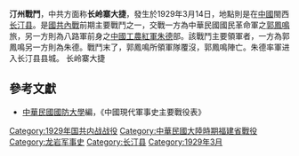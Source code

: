 {{Infobox Military Conflict|
campaign=|
image=|
caption=|
conflict=汀州戰鬥|
partof=[[第一次国共内战|第一次国共内战]]|
date= 1929年3月14日|
place=[[中國|中國]]閩西|
result=國軍郭鳳鳴旅長陣亡，朱德軍进入入长汀县|
combatant1=[[File:Flag_of_the_Republic_of_China_Army.svg|25px]]中華民國國民革命軍郭鳳鳴旅|
combatant2=[[File:中國工農紅軍軍旗.svg|25px]]朱德軍| 
commander1=郭鳳鳴|
commander2=朱德|
strength1=|
strength2=|
casualties1=|
casualties2=|
}}
'''汀州戰鬥'''，中共方面称'''长岭寨大捷'''，發生於1929年3月14日，地點則是在[[中國|中國]]閩西[[长汀县|长汀县]]。是[[第一次国共内战|國共內戰]]前期主要戰鬥之一，交戰一方為中華民國國民革命軍之[[郭鳳鳴|郭鳳鳴]]旅，另一方則為八路軍前身之[[中國工農紅軍|中國工農紅軍]][[朱德|朱德]]部。該戰鬥主要領軍者，一方為郭鳳鳴另一方則為朱德。戰鬥末了，郭鳳鳴所領軍隊覆沒，郭鳳鳴陣亡。朱德率軍进入长汀县县城。
长岭寨大捷

==參考文獻==
*[[中華民國|中華民國]][[國防大學_(臺灣)|國防大學]]編，《中國現代軍事史主要戰役表》

{{第一次国共内战}}

[[Category:1929年国共内战战役|Category:1929年国共内战战役]]
[[Category:中華民國大陸時期福建省戰役|Category:中華民國大陸時期福建省戰役]]
[[Category:龙岩军事史|Category:龙岩军事史]]
[[Category:长汀县|Category:长汀县]]
[[Category:1929年3月|Category:1929年3月]]